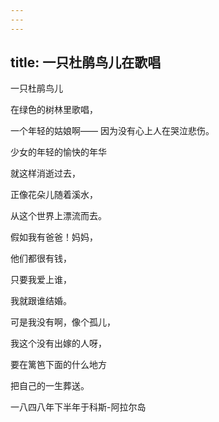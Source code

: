 ```yaml
---
---
---
```

title: 一只杜鹃鸟儿在歌唱
---




一只杜鹃鸟儿

在绿色的树林里歌唱，

一个年轻的姑娘啊—— 因为没有心上人在哭泣悲伤。

少女的年轻的愉快的年华

就这样消逝过去，

正像花朵儿随着溪水，

从这个世界上漂流而去。

假如我有爸爸！妈妈，

他们都很有钱，

只要我爱上谁，

我就跟谁结婚。

可是我没有啊，像个孤儿，

我这个没有出嫁的人呀，

要在篱笆下面的什么地方

把自己的一生葬送。

一八四八年下半年于科斯-阿拉尔岛